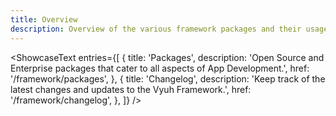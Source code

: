 ```yaml
---
title: Overview
description: Overview of the various framework packages and their usage.
---
```



<ShowcaseText
  entries={[
    {
      title: 'Packages',
      description:
        'Open Source and Enterprise packages that cater to all aspects of App Development.',
      href: '/framework/packages',
    },
    {
      title: 'Changelog',
      description:
        'Keep track of the latest changes and updates to the Vyuh Framework.',
      href: '/framework/changelog',
    },
  ]}
/>
